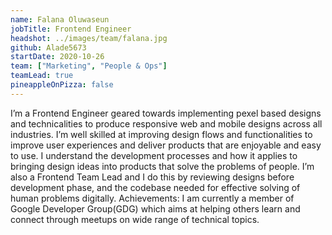 ```yaml
---
name: Falana Oluwaseun
jobTitle: Frontend Engineer
headshot: ../images/team/falana.jpg
github: Alade5673
startDate: 2020-10-26
team: ["Marketing", "People & Ops"]
teamLead: true
pineappleOnPizza: false
---
```


I’m a Frontend Engineer geared towards implementing pexel based designs and technicalities to produce responsive web and mobile designs across all industries.
I’m well skilled at improving design flows and functionalities to improve user experiences and deliver products that are enjoyable and easy to use.
I understand the development processes and how it applies to bringing design ideas into products that solve the problems of people.
I’m also a Frontend Team Lead and I do this by reviewing designs before development phase, and the codebase needed for effective solving of human problems digitally.
Achievements:
I am currently  a member of Google Developer Group(GDG) which aims at helping others learn and connect through meetups on wide range of technical topics.